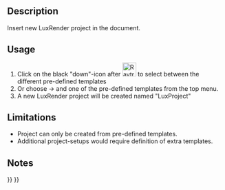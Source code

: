 <languages/>

{{Docnav
|[[Raytracing_New|New PovRay project]]
|[[Raytracing_InsertPart|Insert part]]
|[[Raytracing_Workbench|Raytracing]]
|IconL=Raytracing_New.svg
|IconR=Raytracing_InsertPart.svg
|IconC=Workbench_Raytracing.svg
}}

<div class="mw-translate-fuzzy">
{{GuiCommand/ru
|Name=Raytracing Lux
|Name/ru=Raytracing Lux
|MenuLocation=Трассировка лучей → Новый проект LuxRender
|Workbenches=[[Raytracing_Workbench/ru|Raytracing]]
|Shortcut=
|SeeAlso=
}}
</div>

==Description==

Insert new LuxRender project in the document.

==Usage==

# Click on the black "down"-icon after [[Image:Raytracing_Lux.svg|32px]] to select between the different pre-defined templates
# Or choose {{KEY|Raytracing}}  →  {{KEY|New Luxrender project}}  and one of the pre-defined templates from the top menu.
# A new LuxRender project will be created named "LuxProject"

==Limitations==

* Project can only be created from pre-defined templates.
* Additional project-setups would require definition of extra templates.

==Notes==


{{Docnav
|[[Raytracing_New|New PovRay project]]
|[[Raytracing_InsertPart|Insert part]]
|[[Raytracing_Workbench|Raytracing]]
|IconL=Raytracing_New.svg
|IconR=Raytracing_InsertPart.svg
|IconC=Workbench_Raytracing.svg
}}

{{Raytracing_Tools_navi{{#translation:}}}}
{{Userdocnavi{{#translation:}}}}